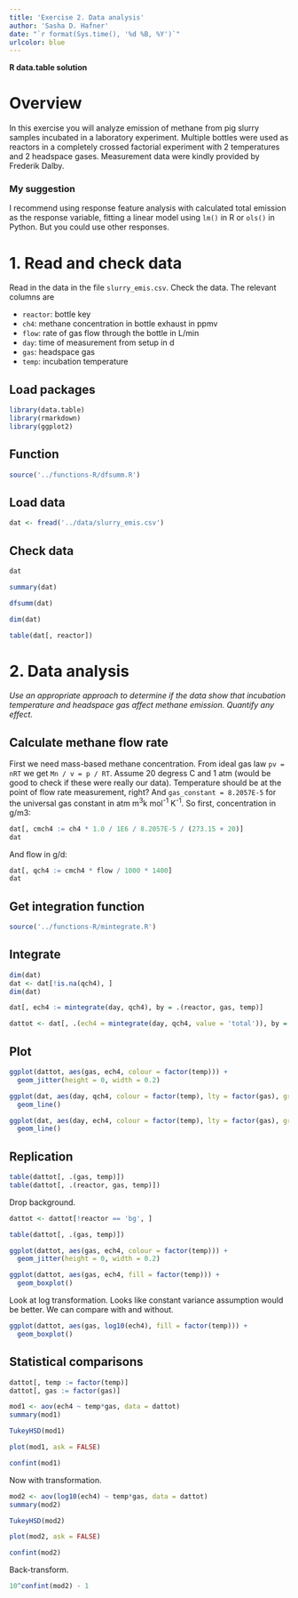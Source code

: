 ```yaml
---
title: 'Exercise 2. Data analysis'
author: 'Sasha D. Hafner'
date: "`r format(Sys.time(), '%d %B, %Y')`"
urlcolor: blue
---
```


**R data.table solution**

# Overview
In this exercise you will analyze emission of methane from pig slurry samples incubated in a laboratory experiment.
Multiple bottles were used as reactors in a completely crossed factorial experiment with 2 temperatures and 2 headspace gases.
Measurement data were kindly provided by Frederik Dalby.

### My suggestion
I recommend using response feature analysis with calculated total emission as the response variable, fitting a linear model using `lm()` in R or `ols()` in Python.
But you could use other responses.

# 1. Read and check data
Read in the data in the file `slurry_emis.csv`.
Check the data.
The relevant columns are 

* `reactor`: bottle key
* `ch4`: methane concentration in bottle exhaust in ppmv
* `flow`: rate of gas flow through the bottle in L/min
* `day`: time of measurement from setup in d
* `gas`: headspace gas
* `temp`: incubation temperature

## Load packages

```r
library(data.table)
library(rmarkdown)
library(ggplot2)
```

## Function
```r
source('../functions-R/dfsumm.R')
```

## Load data

```r
dat <- fread('../data/slurry_emis.csv')
```

## Check data

```r
dat
```

```r
summary(dat)
```

```r
dfsumm(dat)
```

```r
dim(dat)
```

```r
table(dat[, reactor])
```

# 2. Data analysis
*Use an appropriate approach to determine if the data show that incubation temperature and headspace gas affect methane emission.
Quantify any effect.*

## Calculate methane flow rate
First we need mass-based methane concentration.
From ideal gas law `pv = nRT` we get `Mn / v = p / RT`.
Assume 20 degress C and 1 atm (would be good to check if these were really our data).
Temperature should be at the point of flow rate measurement, right?
And `gas_constant = 8.2057E-5` for the universal gas constant in atm m^3^k mol^-1^ K^-1^.
So first, concentration in g/m3:

```r
dat[, cmch4 := ch4 * 1.0 / 1E6 / 8.2057E-5 / (273.15 + 20)]
dat
```

And flow in g/d:

```r
dat[, qch4 := cmch4 * flow / 1000 * 1400]
dat
```

## Get integration function

```r
source('../functions-R/mintegrate.R')
```

## Integrate

```r
dim(dat)
dat <- dat[!is.na(qch4), ]
dim(dat)

dat[, ech4 := mintegrate(day, qch4), by = .(reactor, gas, temp)]

dattot <- dat[, .(ech4 = mintegrate(day, qch4, value = 'total')), by = .(reactor, gas, temp)]
```

## Plot

```r
ggplot(dattot, aes(gas, ech4, colour = factor(temp))) +
  geom_jitter(height = 0, width = 0.2)
```

```r
ggplot(dat, aes(day, qch4, colour = factor(temp), lty = factor(gas), group = reactor)) +
  geom_line()
```

```r
ggplot(dat, aes(day, ech4, colour = factor(temp), lty = factor(gas), group = reactor)) +
  geom_line()
```

## Replication

```r
table(dattot[, .(gas, temp)])
table(dattot[, .(reactor, gas, temp)])
```

Drop background.

```r
dattot <- dattot[!reactor == 'bg', ]
```

```r
table(dattot[, .(gas, temp)])
```

```r
ggplot(dattot, aes(gas, ech4, colour = factor(temp))) +
  geom_jitter(height = 0, width = 0.2)
```

```r
ggplot(dattot, aes(gas, ech4, fill = factor(temp))) +
  geom_boxplot()
```

Look at log transformation.
Looks like constant variance assumption would be better.
We can compare with and without.

```r
ggplot(dattot, aes(gas, log10(ech4), fill = factor(temp))) +
  geom_boxplot()
```

## Statistical comparisons

```r
dattot[, temp := factor(temp)]
dattot[, gas := factor(gas)]
```

```r
mod1 <- aov(ech4 ~ temp*gas, data = dattot)
summary(mod1)
```

```r
TukeyHSD(mod1)
```

```r
plot(mod1, ask = FALSE)
```

```r
confint(mod1)
```

Now with transformation.

```r
mod2 <- aov(log10(ech4) ~ temp*gas, data = dattot)
summary(mod2)
```

```r
TukeyHSD(mod2)
```

```r
plot(mod2, ask = FALSE)
```

```r
confint(mod2)
```

Back-transform.

```r
10^confint(mod2) - 1
```
